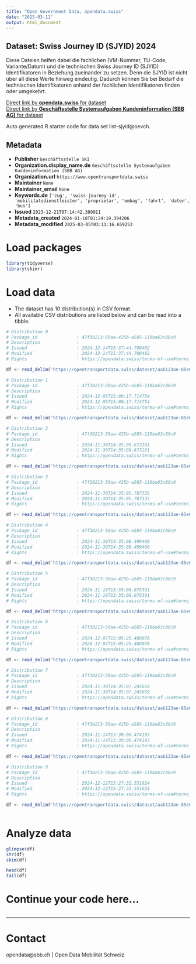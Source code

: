 ```yaml
---
title: "Open Government Data, opendata.swiss"
date: "2025-03-11"
output: html_document
---
```


## Dataset: Swiss Journey ID (SJYID) 2024

Diese Dateien helfen dabei die fachlichen (VM-Nummer, TU-Code, Variante/Datum) und die technischen Swiss Journey ID (SJYID) Identifikatoren in Beziehung zueinander zu setzen. Denn die SJYID ist nicht über all diese Werte hinweg eindeutig. Dadurch können Sie bei Bedarf die technischen Identifikatoren anhand der fachlichen Identifikatoren finden oder umgekehrt.

[Direct link by **opendata.swiss** for dataset](https://opendata.swiss/de/dataset/liste-sjyid)<br>
[Direct link by **Geschäftsstelle Systemaufgaben Kundeninformation (SBB AG)** for dataset](https://opentransportdata.swiss/dataset/list-sjyid)

Auto generated R starter code for data set list-sjyid@oevch.

## Metadata

- **Publisher** `Geschäftsstelle SKI`
- **Organization.display_name.de** `Geschäftsstelle Systemaufgaben Kundeninformation (SBB AG)`
- **Organization.url** `https://www.opentransportdata.swiss`
- **Maintainer** `None`
- **Maintainer_email** `None`
- **Keywords.de** `['zug', 'swiss-journey-id', 'mobilitatsdienstleister', 'proprietar', 'embag', 'fahrt', 'daten', 'bus']`
- **Issued** `2023-12-21T07:14:42.380911`
- **Metadata_created** `2024-01-18T01:24:19.394206`
- **Metadata_modified** `2025-03-05T03:11:16.659253`


# Load packages

```r

library(tidyverse)
library(skimr)

```

# Load data

-   The dataset has 10 distribution(s) in CSV format.
-   All available CSV distributions are listed below and can be read into a tibble.

```r

# Distribution 0
# Package_id               : 47f30213-50aa-425b-a585-119ba63c80c9
# Description              : 
# Issued                   : 2024-12-14T15:37:44.708482
# Modified                 : 2024-12-14T15:37:44.708482
# Rights                   : https://opendata.swiss/terms-of-use#terms_by

df <- read_delim('https://opentransportdata.swiss/dataset/aab123ae-85e6-4b14-8bdf-cdd9d0755329/resource/49f0a8b8-d073-4aff-9e7d-823278827e70/download/listing-sjyid-fp-2024-202412132201.csv')

# Distribution 1
# Package_id               : 47f30213-50aa-425b-a585-119ba63c80c9
# Description              : 
# Issued                   : 2024-12-05T15:00:17.714754
# Modified                 : 2024-12-05T15:00:17.714754
# Rights                   : https://opendata.swiss/terms-of-use#terms_by

df <- read_delim('https://opentransportdata.swiss/dataset/aab123ae-85e6-4b14-8bdf-cdd9d0755329/resource/7e92ffa2-5f6a-473e-944c-d72282aa03b8/download/listing-sjyid-fp-2024-202412042201.csv')

# Distribution 2
# Package_id               : 47f30213-50aa-425b-a585-119ba63c80c9
# Description              : 
# Issued                   : 2024-11-30T14:35:09.673161
# Modified                 : 2024-11-30T14:35:09.673161
# Rights                   : https://opendata.swiss/terms-of-use#terms_by

df <- read_delim('https://opentransportdata.swiss/dataset/aab123ae-85e6-4b14-8bdf-cdd9d0755329/resource/ff6139c9-531d-4a7a-8118-8be82d39687b/download/listing-sjyid-fp-2024-202411292200.csv')

# Distribution 3
# Package_id               : 47f30213-50aa-425b-a585-119ba63c80c9
# Description              : 
# Issued                   : 2024-11-30T14:35:05.787335
# Modified                 : 2024-11-30T14:35:05.787335
# Rights                   : https://opendata.swiss/terms-of-use#terms_by

df <- read_delim('https://opentransportdata.swiss/dataset/aab123ae-85e6-4b14-8bdf-cdd9d0755329/resource/02aa1ecb-9d16-4e02-b518-416479814b96/download/listing-sjyid-fp-2024-202411202201.csv')

# Distribution 4
# Package_id               : 47f30213-50aa-425b-a585-119ba63c80c9
# Description              : 
# Issued                   : 2024-11-30T14:35:08.499460
# Modified                 : 2024-11-30T14:35:08.499460
# Rights                   : https://opendata.swiss/terms-of-use#terms_by

df <- read_delim('https://opentransportdata.swiss/dataset/aab123ae-85e6-4b14-8bdf-cdd9d0755329/resource/b5d5bd39-63bf-4f33-8a4b-c2b6186d3b3a/download/listing-sjyid-fp-2024-202411272201.csv')

# Distribution 5
# Package_id               : 47f30213-50aa-425b-a585-119ba63c80c9
# Description              : 
# Issued                   : 2024-11-16T13:35:08.075391
# Modified                 : 2024-11-16T13:35:08.075391
# Rights                   : https://opendata.swiss/terms-of-use#terms_by

df <- read_delim('https://opentransportdata.swiss/dataset/aab123ae-85e6-4b14-8bdf-cdd9d0755329/resource/e461514e-217c-40a4-9332-0bb9f11f6866/download/listing-sjyid-fp-2024-202411152200.csv')

# Distribution 6
# Package_id               : 47f30213-50aa-425b-a585-119ba63c80c9
# Description              : 
# Issued                   : 2024-12-07T15:05:25.488076
# Modified                 : 2024-12-07T15:05:25.488076
# Rights                   : https://opendata.swiss/terms-of-use#terms_by

df <- read_delim('https://opentransportdata.swiss/dataset/aab123ae-85e6-4b14-8bdf-cdd9d0755329/resource/b9630db5-79fb-43bb-b250-2bb4d777e04b/download/listing-sjyid-fp-2024-202412062201.csv')

# Distribution 7
# Package_id               : 47f30213-50aa-425b-a585-119ba63c80c9
# Description              : 
# Issued                   : 2024-11-30T14:35:07.245659
# Modified                 : 2024-11-30T14:35:07.245659
# Rights                   : https://opendata.swiss/terms-of-use#terms_by

df <- read_delim('https://opentransportdata.swiss/dataset/aab123ae-85e6-4b14-8bdf-cdd9d0755329/resource/5a912065-a4a1-45ca-b0a5-57bd4a9a097e/download/listing-sjyid-fp-2024-202411222200.csv')

# Distribution 8
# Package_id               : 47f30213-50aa-425b-a585-119ba63c80c9
# Description              : 
# Issued                   : 2024-11-14T13:30:06.474193
# Modified                 : 2024-11-14T13:30:06.474193
# Rights                   : https://opendata.swiss/terms-of-use#terms_by

df <- read_delim('https://opentransportdata.swiss/dataset/aab123ae-85e6-4b14-8bdf-cdd9d0755329/resource/27948b94-77bf-4a5c-aba1-12e9d992473f/download/listing-sjyid-fp-2024-202411132200.csv')

# Distribution 9
# Package_id               : 47f30213-50aa-425b-a585-119ba63c80c9
# Description              : 
# Issued                   : 2024-12-12T15:27:32.551624
# Modified                 : 2024-12-12T15:27:32.551624
# Rights                   : https://opendata.swiss/terms-of-use#terms_by

df <- read_delim('https://opentransportdata.swiss/dataset/aab123ae-85e6-4b14-8bdf-cdd9d0755329/resource/31e88bbd-51b4-448a-8e29-55577c80438f/download/listing-sjyid-fp-2024-202412112201.csv')



```

# Analyze data

```r

glimpse(df)
str(df)
skim(df)

head(df)
tail(df)

```

# Continue your code here...

```r

```

------------------------------------------------------------------------

# Contact

opendata@sbb.ch | Open Data Mobilität Schweiz
